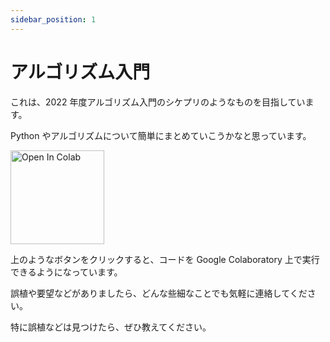 ```yaml
---
sidebar_position: 1
---
```


# アルゴリズム入門

これは、2022 年度アルゴリズム入門のシケプリのようなものを目指しています。

Python やアルゴリズムについて簡単にまとめていこうかなと思っています。

<img
  src="https://colab.research.google.com/assets/colab-badge.svg"
  alt="Open In Colab"
  width="150"
/>

上のようなボタンをクリックすると、コードを Google Colaboratory 上で実行できるようになっています。

誤植や要望などがありましたら、どんな些細なことでも気軽に連絡してください。

特に誤植などは見つけたら、ぜひ教えてください。
